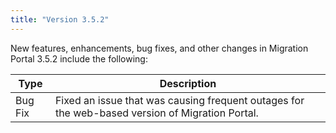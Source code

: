 ```yaml
---
title: "Version 3.5.2"
---
```


New features, enhancements, bug fixes, and other changes in Migration Portal 3.5.2 include the following:

| Type | Description |
| ---- |------------ |
| Bug Fix | Fixed an issue that was causing frequent outages for the web-based version of Migration Portal. |






